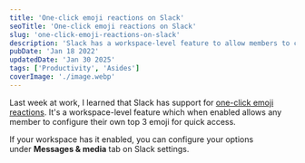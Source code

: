 ```yaml
---
title: 'One-click emoji reactions on Slack'
seoTitle: 'One-click emoji reactions on Slack'
slug: 'one-click-emoji-reactions-on-slack'
description: 'Slack has a workspace-level feature to allow members to configure their top 3 emoji for quick reactions.'
pubDate: 'Jan 18 2022'
updatedDate: 'Jan 30 2025'
tags: ['Productivity', 'Asides']
coverImage: './image.webp'
---
```



Last week at work, I learned that Slack has support for [one-click emoji reactions](https://slack.com/help/articles/360056881694-Manage-one-click-emoji-reactions-for-your-workspace-or-organization). It's a workspace-level feature which when enabled allows any member to configure their own top 3 emoji for quick access.

If your workspace has it enabled, you can configure your options under **Messages & media** tab on Slack settings.

<R2Image
	imageKey='assets/one-click-emoji-reactions-on-slack-cb6f24e1-57eb-4a39-9a82-e02a72996163.png'
	alt='A screenshot of Slack settings that shows the option to set one-click emoji reactions'
/>
